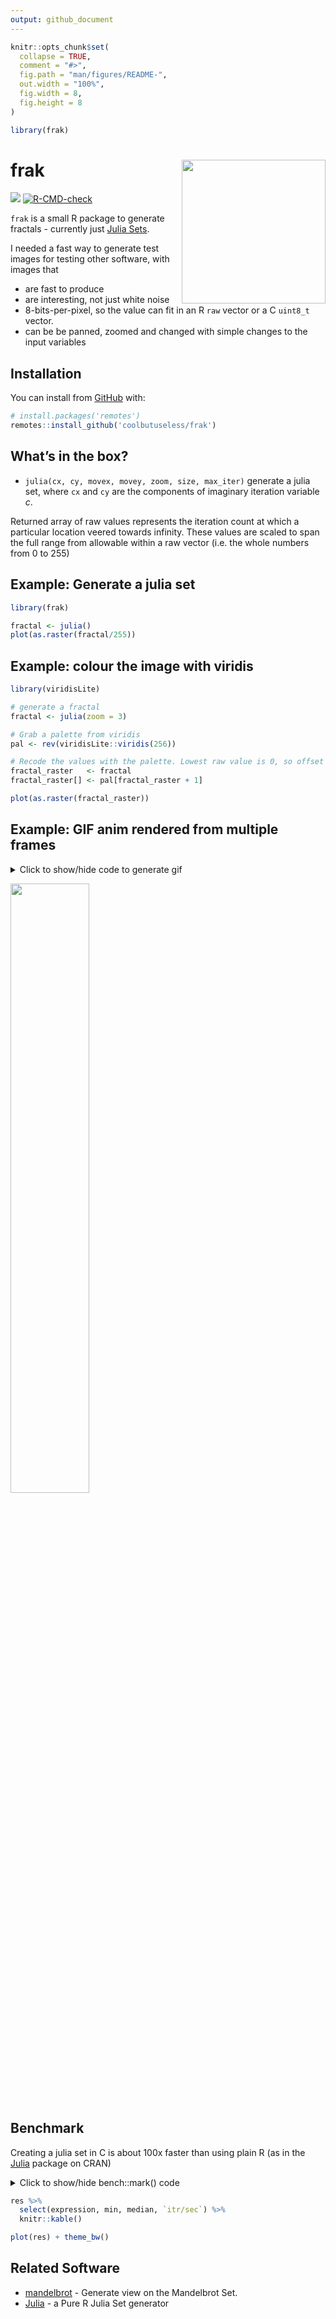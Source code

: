 ```yaml
---
output: github_document
---
```


<!-- README.md is generated from README.Rmd. Please edit that file -->

```r
knitr::opts_chunk$set(
  collapse = TRUE,
  comment = "#>",
  fig.path = "man/figures/README-",
  out.width = "100%",
  fig.width = 8,
  fig.height = 8
)

library(frak)
```


# frak  <img src="man/figures/logo-trans.png" align="right" height=230/>

<!-- badges: start -->
![](https://img.shields.io/badge/cool-useless-green.svg)
[![R-CMD-check](https://github.com/coolbutuseless/frak/actions/workflows/R-CMD-check.yaml/badge.svg)](https://github.com/coolbutuseless/frak/actions/workflows/R-CMD-check.yaml)
<!-- badges: end -->

`frak` is a small R package to generate fractals - currently just [Julia Sets](https://en.wikipedia.org/wiki/Julia_set).

I needed a fast way to generate test images for testing other software, with 
images that 

* are fast to produce
* are interesting, not just white noise
* 8-bits-per-pixel, so the value can fit in an R `raw` vector or a C
  `uint8_t` vector.
* can be be panned, zoomed and changed with simple changes to the input variables 


## Installation

You can install from [GitHub](https://github.com/coolbutuseless/frak) with:

``` r
# install.packages('remotes')
remotes::install_github('coolbutuseless/frak')
```

## What's in the box?

* `julia(cx, cy, movex, movey, zoom, size, max_iter)` generate a julia set, where
  `cx` and `cy` are the components of imaginary iteration variable *c*.
  
Returned array of raw values represents the iteration count at which a particular location
veered towards infinity.  These values are scaled to span the full range from 
allowable within a raw vector (i.e. the whole numbers from 0 to 255)



## Example: Generate a julia set


```r
library(frak)

fractal <- julia()
plot(as.raster(fractal/255))
```


## Example: colour the image with viridis

```r
library(viridisLite)

# generate a fractal
fractal <- julia(zoom = 3)

# Grab a palette from viridis
pal <- rev(viridisLite::viridis(256))

# Recode the values with the palette. Lowest raw value is 0, so offset by 1.
fractal_raster   <- fractal
fractal_raster[] <- pal[fractal_raster + 1]

plot(as.raster(fractal_raster))
```




## Example: GIF anim rendered from multiple frames

<details>
<summary> Click to show/hide code to generate gif </summary>

```r
# remotes::install_github('coolbutuseless/displease')
library(fastpng)
library(displease)
library(frak)

dir.create('man/figures/anim', showWarnings = FALSE)

#~~~~~~~~~~~~~~~~~~~~~~~~~~~~~~~~~~~~~~~~~~~~~~~~~~~~~~~~~~~~~~~~~~~~~~~~~~~~~
# Use {displease} to get a pleasing motion as the zoom is performed
#~~~~~~~~~~~~~~~~~~~~~~~~~~~~~~~~~~~~~~~~~~~~~~~~~~~~~~~~~~~~~~~~~~~~~~~~~~~~~
N <- 100
zoom <- displease::seq_ease(1, 1000, n = N, type = 'exp', direction = 'in')

#~~~~~~~~~~~~~~~~~~~~~~~~~~~~~~~~~~~~~~~~~~~~~~~~~~~~~~~~~~~~~~~~~~~~~~~~~~~~~
# Loop: create an image dump it to file.
# Using {foist} here for fast image output
#~~~~~~~~~~~~~~~~~~~~~~~~~~~~~~~~~~~~~~~~~~~~~~~~~~~~~~~~~~~~~~~~~~~~~~~~~~~~~
for (i in seq(N)) {
  frac <- frak::julia(c_re = -0.71, zoom = zoom[i], x = 0.1)
  mode(frac) <- 'integer'
  frac <- frac/255
  
  filename <- sprintf("man/figures/anim/%03i.png", i)
  
  fastpng::write_png(
    data                 = frac, 
    filename             = filename, 
    pal                  = foist::vir$magma, 
    convert_to_row_major = FALSE
  )
}

#~~~~~~~~~~~~~~~~~~~~~~~~~~~~~~~~~~~~~~~~~~~~~~~~~~~~~~~~~~~~~~~~~~~~~~~~~~~~~
# Create the animation using imagemagick and delete the source frames
#~~~~~~~~~~~~~~~~~~~~~~~~~~~~~~~~~~~~~~~~~~~~~~~~~~~~~~~~~~~~~~~~~~~~~~~~~~~~~
system("convert man/figures/anim/*.png man/figures/anim.gif")
unlink("man/figures/anim/", recursive = TRUE)
```

</details>


<img src="man/figures/anim.gif" width="50%" />



## Benchmark

Creating a julia set in C is about 100x faster than using plain R (as in the [Julia](https://cran.r-project.org/package=Julia) package on CRAN)

<details>
<summary> Click to show/hide bench::mark() code</summary>

```r
suppressPackageStartupMessages({
  library(Julia)
  library(frak)
  library(ggplot2)
  library(dplyr)
  library(tidyr)
})

size <- 400

# Julia::JuliaImage does at most 50 iterations
res <- bench::mark(
  `Julia::JuliaImage()` = Julia::JuliaImage(imageN = size, centre = 0.0, L = 4, C = 1-1.6180339887),
  `frak::julia()`       = julia(max_iter = 50),
  `frack::julia_r()`    = julia_r(max_iter = 50),
  check = FALSE
)
```
</details>

```r
res %>%
  select(expression, min, median, `itr/sec`) %>%
  knitr::kable()
```



```r
plot(res) + theme_bw()
```



## Related Software

* [mandelbrot](https://cran.r-project.org/package=mandelbrot) - Generate view on the Mandelbrot Set.
* [Julia](https://cran.r-project.org/package=Julia) - a Pure R Julia Set generator


